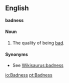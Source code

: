 ==English==
'''badness'''
====Noun====
#The quality of being [[bad]].

====Synonyms====
*See [[Wikisaurus:badness]]

[[io:Badness]]
[[pt:Badness]]